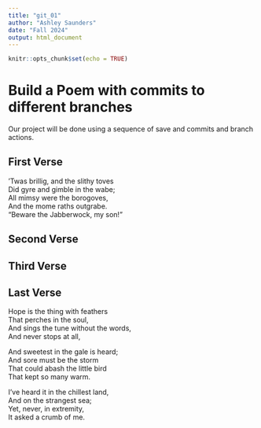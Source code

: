 ```yaml
---
title: "git_01"
author: "Ashley Saunders"
date: "Fall 2024"
output: html_document
---
```


```r
knitr::opts_chunk$set(echo = TRUE)
```
# Build a Poem with commits to different branches
Our project will be done using a sequence of save and commits and branch actions.
<!-- Do not modify or change any text in "!--" bracketed areas such as this --- these are instructions to
you, if you change any of this the git program will notice it and compromise your git merging strategy !-->

## First Verse  
<!--Put the first five lines of a poem by Lewis Carrol in this section!-->    
’Twas brillig, and the slithy toves     
Did gyre and gimble in the wabe;     
All mimsy were the borogoves,     
And the mome raths outgrabe.     
“Beware the Jabberwock, my son!"    

## Second Verse
<!--Put the first five lines of a poem by Robert Frost here!-->

## Third Verse
<!--Put the first two verses of The Walrus and the Carpenter here!-->

## Last Verse
<!--Put a short poem you created using chatGPT of 20 to 30 lines,here!-->
Hope is the thing with feathers    
That perches in the soul,    
And sings the tune without the words,    
And never stops at all,   
    
And sweetest in the gale is heard;    
And sore must be the storm   
That could abash the little bird    
That kept so many warm.  
    
I’ve heard it in the chillest land,   
And on the strangest sea;   
Yet, never, in extremity,    
It asked a crumb of me.      
